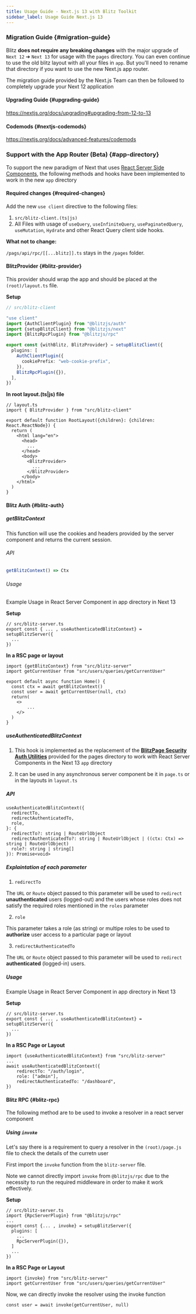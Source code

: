 ```yaml
---
title: Usage Guide - Next.js 13 with Blitz Toolkit
sidebar_label: Usage Guide Next.js 13
---
```


### Migration Guide {#migration-guide}

Blitz **does not require any breaking changes** with the major upgrade of `Next 12` ➔ `Next 13` for usage with the `pages` directory. You can even continue to use the old blitz layout with all your files in `app`. But you'll need to rename that directory if you want to use the new Next.js app router.

The migration guide provided by the Next.js Team can then be followed to completely upgrade your Next 12 application

#### Upgrading Guide {#upgrading-guide}

https://nextjs.org/docs/upgrading#upgrading-from-12-to-13

#### Codemods {#nextjs-codemods}

https://nextjs.org/docs/advanced-features/codemods

### Support with the App Router (Beta) {#app-directory}

To support the new paradigm of Next that uses [React Server Side Components](https://github.com/reactjs/rfcs/blob/main/text/0188-server-components.md), 
the following methods and hooks have been implemented to work in the new `app` directory

#### Required changes {#required-changes}

Add the new `use client` directive to the following files:

1. `src/blitz-client.(ts|js)`
2. All Files with usage of `useQuery`, `useInfiniteQuery`, `usePaginatedQuery`, `useMutation`, `Hydrate` and other React Query client side hooks.

**What not to change:**

`/pags/api/rpc/[[...blitz]].ts` stays in the `/pages` folder.

#### BlitzProvider {#blitz-provider}

This provider should wrap the app and should be placed at the `(root)/layout.ts` file.

**Setup** 

```ts
// src/blitz-client

"use client"
import {AuthClientPlugin} from "@blitzjs/auth"
import {setupBlitzClient} from "@blitzjs/next"
import {BlitzRpcPlugin} from "@blitzjs/rpc"

export const {withBlitz, BlitzProvider} = setupBlitzClient({
  plugins: [
    AuthClientPlugin({
      cookiePrefix: "web-cookie-prefix",
    }),
    BlitzRpcPlugin({}),
  ],
})

```

**In root layout.(ts|js) file**

```tsx
// layout.ts
import { BlitzProvider } from "src/blitz-client"

export default function RootLayout({children}: {children: React.ReactNode}) {
  return (
    <html lang="en">
      <head>
        ...
      </head>
      <body>
        <BlitzProvider>
          ...
        </BlitzProvider>
      </body>
    </html>
  )
}
```

#### Blitz Auth {#blitz-auth}

##### getBlitzContext 

This function will use the cookies and headers provided by the server component and returns the current session.

###### API

```ts
getBlitzContext() => Ctx
```

###### Usage

Example Usage in React Server Component in app directory in Next 13

**Setup**

```tsx
// src/blitz-server.ts
export const { ... , useAuthenticatedBlitzContext} = setupBlitzServer({
  ...
})
```

**In a RSC page or layout**

```tsx
import {getBlitzContext} from "src/blitz-server"
import getCurrentUser from "src/users/queries/getCurrentUser"

export default async function Home() {
  const ctx = await getBlitzContext()
  const user = await getCurrentUser(null, ctx)
  return(
    <>
        ...
    </>
  )
}
```

##### useAuthenticatedBlitzContext

1. This hook is implemented as the replacement of the [**BlitzPage Security Auth Utilities**](https://blitzjs.com/docs/authorization#secure-your-pages) provided for the pages directory to work with React Server Components in the Next 13 `app` directory

2. It can be used in any asynchronous server component be it in `page.ts` or in the layouts in `layout.ts`

##### API

```tsx
useAuthenticatedBlitzContext({
  redirectTo,
  redirectAuthenticatedTo,
  role,
}: {
  redirectTo?: string | RouteUrlObject
  redirectAuthenticatedTo?: string | RouteUrlObject | ((ctx: Ctx) => string | RouteUrlObject)
  role?: string | string[]
}): Promise<void>
```

##### Explaintation of each parameter

1. `redirectTo`

The `URL` or `Route` object passed to this parameter will be used to `redirect` **unauthenticated** users (logged-out) and the users whose roles does not satisfy the required roles mentioned in the `roles` parameter

2. `role`

This parameter takes a role (as string) or multipe roles to be used to **authorize** user access to a particular page or layout

3. `redirectAuthenticatedTo`

The `URL` or `Route` object passed to this parameter will be used to `redirect` **authenticated** (logged-in) users.

##### Usage

Example Usage in React Server Component in app directory in Next 13

**Setup**

```tsx
// src/blitz-server.ts
export const { ... , useAuthenticatedBlitzContext} = setupBlitzServer({
  ...
})
```

**In a RSC Page or Layout**

```tsx
import {useAuthenticatedBlitzContext} from "src/blitz-server"
...
await useAuthenticatedBlitzContext({
    redirectTo: "/auth/login",
    role: ["admin"],
    redirectAuthenticatedTo: "/dashboard",
})
```

#### Blitz RPC {#blitz-rpc}

The following method are to be used to invoke a resolver in a react server component

##### Using `invoke`

Let's say there is a requirement to query a resolver in the `(root)/page.js` file to check the details of the curretn user

First import the `invoke` function from the `blitz-server` file.

Note we cannot directly import `invoke` from `@blitzjs/rpc` due to the necessity to run the required middleware in order to make it work effectively.

**Setup**

```tsx
// src/blitz-server.ts
import {RpcServerPlugin} from "@blitzjs/rpc"
...
export const {... , invoke} = setupBlitzServer({
  plugins: [
    ...
    RpcServerPlugin({}),
  ]
  ...
})
```

**In a RSC Page or Layout**

```tsx
import {invoke} from "src/blitz-server"
import getCurrentUser from "src/users/queries/getCurrentUser"
```

Now, we can directly invoke the resolver using the invoke function

```tsx
const user = await invoke(getCurrentUser, null)
```
